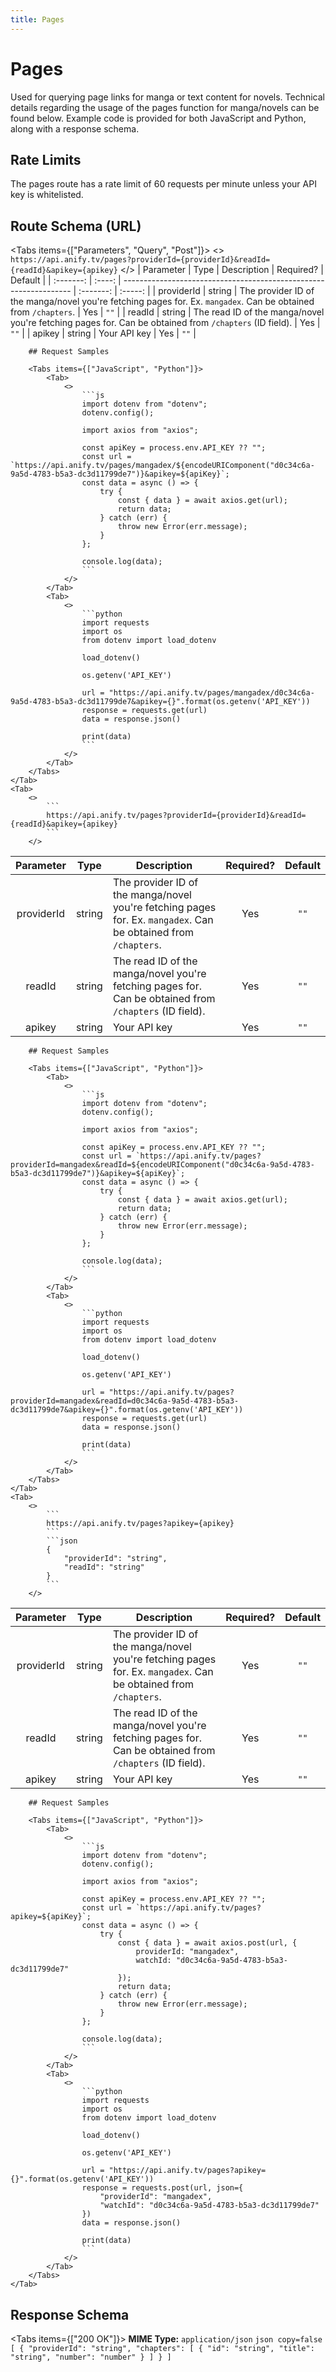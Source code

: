 ```yaml
---
title: Pages
---
```



# Pages
Used for querying page links for manga or text content for novels. Technical details regarding the usage of the pages function for manga/novels can be found below. Example code is provided for both JavaScript and Python, along with a response schema.

## Rate Limits
The pages route has a rate limit of 60 requests per minute unless your API key is whitelisted.

## Route Schema (URL)
<Tabs items={["Parameters", "Query", "Post"]}>
    <Tab>
        <>
            ```
            https://api.anify.tv/pages?providerId={providerId}&readId={readId}&apikey={apikey}
            ```
        </>
| Parameter |  Type  | Description                                                       | Required? | Default |
| :-------: | :----: | ----------------------------------------------------------------- | :-------: | :-----: |
|   providerId   | string | The provider ID of the manga/novel you're fetching pages for. Ex. `mangadex`. Can be obtained from `/chapters`. |    Yes    |  `""`   |
|   readId    | string | The read ID of the manga/novel you're fetching pages for. Can be obtained from `/chapters` (ID field). |    Yes    |  `""`   |
|   apikey  | string | Your API key |    Yes    |  `""`   |

        ## Request Samples

        <Tabs items={["JavaScript", "Python"]}>
            <Tab>
                <>
                    ```js
                    import dotenv from "dotenv";
                    dotenv.config();

                    import axios from "axios";

                    const apiKey = process.env.API_KEY ?? "";
                    const url = `https://api.anify.tv/pages/mangadex/${encodeURIComponent("d0c34c6a-9a5d-4783-b5a3-dc3d11799de7")}&apikey=${apiKey}`;
                    const data = async () => {
                        try {
                            const { data } = await axios.get(url);
                            return data;
                        } catch (err) {
                            throw new Error(err.message);
                        }
                    };

                    console.log(data);
                    ```
                </>
            </Tab>
            <Tab>
                <>
                    ```python
                    import requests
                    import os
                    from dotenv import load_dotenv

                    load_dotenv()

                    os.getenv('API_KEY')

                    url = "https://api.anify.tv/pages/mangadex/d0c34c6a-9a5d-4783-b5a3-dc3d11799de7&apikey={}".format(os.getenv('API_KEY'))
                    response = requests.get(url)
                    data = response.json()

                    print(data)
                    ```
                </>
            </Tab>
        </Tabs>
    </Tab>
    <Tab>
        <>
            ```
            https://api.anify.tv/pages?providerId={providerId}&readId={readId}&apikey={apikey}
            ```
        </>
| Parameter |  Type  | Description                                                       | Required? | Default |
| :-------: | :----: | ----------------------------------------------------------------- | :-------: | :-----: |
|   providerId   | string | The provider ID of the manga/novel you're fetching pages for. Ex. `mangadex`. Can be obtained from `/chapters`. |    Yes    |  `""`   |
|   readId    | string | The read ID of the manga/novel you're fetching pages for. Can be obtained from `/chapters` (ID field). |    Yes    |  `""`   |
|   apikey  | string | Your API key |    Yes    |  `""`   |

        ## Request Samples

        <Tabs items={["JavaScript", "Python"]}>
            <Tab>
                <>
                    ```js
                    import dotenv from "dotenv";
                    dotenv.config();

                    import axios from "axios";

                    const apiKey = process.env.API_KEY ?? "";
                    const url = `https://api.anify.tv/pages?providerId=mangadex&readId=${encodeURIComponent("d0c34c6a-9a5d-4783-b5a3-dc3d11799de7")}&apikey=${apiKey}`;
                    const data = async () => {
                        try {
                            const { data } = await axios.get(url);
                            return data;
                        } catch (err) {
                            throw new Error(err.message);
                        }
                    };

                    console.log(data);
                    ```
                </>
            </Tab>
            <Tab>
                <>
                    ```python
                    import requests
                    import os
                    from dotenv import load_dotenv

                    load_dotenv()

                    os.getenv('API_KEY')

                    url = "https://api.anify.tv/pages?providerId=mangadex&readId=d0c34c6a-9a5d-4783-b5a3-dc3d11799de7&apikey={}".format(os.getenv('API_KEY'))
                    response = requests.get(url)
                    data = response.json()

                    print(data)
                    ```
                </>
            </Tab>
        </Tabs>
    </Tab>
    <Tab>
        <>
            ```
            https://api.anify.tv/pages?apikey={apikey}
            ```
            ```json
            {
                "providerId": "string",
                "readId": "string"
            }
            ```
        </>
| Parameter |  Type  | Description                                                       | Required? | Default |
| :-------: | :----: | ----------------------------------------------------------------- | :-------: | :-----: |
|   providerId   | string | The provider ID of the manga/novel you're fetching pages for. Ex. `mangadex`. Can be obtained from `/chapters`. |    Yes    |  `""`   |
|   readId    | string | The read ID of the manga/novel you're fetching pages for. Can be obtained from `/chapters` (ID field). |    Yes    |  `""`   |
|   apikey  | string | Your API key |    Yes    |  `""`   |

        ## Request Samples

        <Tabs items={["JavaScript", "Python"]}>
            <Tab>
                <>
                    ```js
                    import dotenv from "dotenv";
                    dotenv.config();

                    import axios from "axios";

                    const apiKey = process.env.API_KEY ?? "";
                    const url = `https://api.anify.tv/pages?apikey=${apiKey}`;
                    const data = async () => {
                        try {
                            const { data } = await axios.post(url, {
                                providerId: "mangadex",
                                watchId: "d0c34c6a-9a5d-4783-b5a3-dc3d11799de7"
                            });
                            return data;
                        } catch (err) {
                            throw new Error(err.message);
                        }
                    };

                    console.log(data);
                    ```
                </>
            </Tab>
            <Tab>
                <>
                    ```python
                    import requests
                    import os
                    from dotenv import load_dotenv

                    load_dotenv()

                    os.getenv('API_KEY')

                    url = "https://api.anify.tv/pages?apikey={}".format(os.getenv('API_KEY'))
                    response = requests.post(url, json={
                        "providerId": "mangadex",
                        "watchId": "d0c34c6a-9a5d-4783-b5a3-dc3d11799de7"
                    })
                    data = response.json()

                    print(data)
                    ```
                </>
            </Tab>
        </Tabs>
    </Tab>
</Tabs>


## Response Schema

<Tabs items={["200 OK"]}>
    <Tab>
    **MIME Type:** `application/json`
    ```json copy=false
    [
        {
            "providerId": "string",
            "chapters": [
                {
                    "id": "string",
                    "title": "string",
                    "number": "number"
                }
            ]
        }
    ]
    ```
    </Tab>
</Tabs>